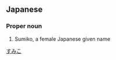 ==Japanese==
{{ja-kanjitab|秀|実|子}}

===Proper noun===
{{ja-pos|proper|すみこ}}
# Sumiko, a female Japanese given name

[[Category:Japanese female given names|すみこ]]